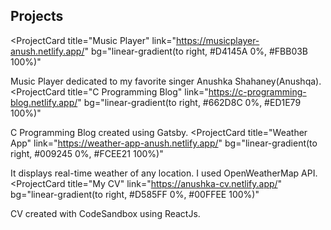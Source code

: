 ## Projects

<ProjectCard
  title="Music Player"
  link="https://musicplayer-anush.netlify.app/"
  bg="linear-gradient(to right, #D4145A 0%, #FBB03B 100%)"
>
  Music Player dedicated to my favorite singer Anushka Shahaney(Anushqa).
</ProjectCard>
<ProjectCard
  title="C Programming Blog"
  link="https://c-programming-blog.netlify.app/"
  bg="linear-gradient(to right, #662D8C 0%, #ED1E79 100%)"
>
  C Programming Blog created using Gatsby.
</ProjectCard>
<ProjectCard
  title="Weather App"
  link="https://weather-app-anush.netlify.app/"
  bg="linear-gradient(to right, #009245 0%, #FCEE21 100%)"
>
  It displays real-time weather of any location. I used OpenWeatherMap API.
</ProjectCard>
<ProjectCard
  title="My CV"
  link="https://anushka-cv.netlify.app/"
  bg="linear-gradient(to right, #D585FF 0%, #00FFEE 100%)"
>
  CV created with CodeSandbox using ReactJs.
</ProjectCard>
